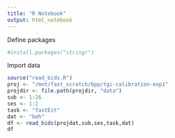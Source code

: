 ```yaml
---
title: "R Notebook"
output: html_notebook
---
```


Define packages
```r
#install.packages("stringr")
```

Import data
```r
source("read_bids.R")
proj <- "/mnt/fast_scratch/bpp/tgi-calibration-exp1"
projdir <- file.path(projdir, "data")
sub <- 1:26
ses <- 1:2
task <- "fastEst"
dat <- "beh"
df <- read_bids(projdat,sub,ses,task,dat)
df
```

